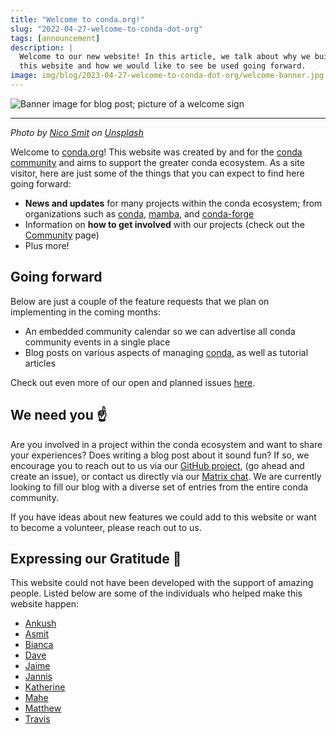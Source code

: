 ```yaml
---
title: "Welcome to conda.org!"
slug: "2022-04-27-welcome-to-conda-dot-org"
tags: [announcement]
description: |
  Welcome to our new website! In this article, we talk about why we built
  this website and how we would like to see be used going forward.
image: img/blog/2023-04-27-welcome-to-conda-dot-org/welcome-banner.jpg
---
```



<Image img={bannerImage} alt="Banner image for blog post; picture of a welcome sign" />

<hr />

<p>
    <i>
        Photo by <a href="https://unsplash.com/de/@nicosmit99">Nico Smit</a> on <a href="https://unsplash.com/de/fotos/QnkzvFCxKrA">Unsplash</a>
    </i>
</p>

[conda-github]: https://github.com/conda
[conda-project-github]: https://github.com/conda/conda
[conda-dot-org-github]: https://github.com/conda-incubator/conda-dot-org
[conda-dot-org-matrix]: https://matrix.to/#/#conda:matrix.org
[mamba-github]: https://github.com/mamba-org
[conda-forge-github]: https://github.com/conda-forge

Welcome to [conda.org](https://conda.org)! This website was created by and for the [conda community](/community)
and aims to support the greater conda ecosystem. As a site visitor, here are just some of the things
that you can expect to find here going forward:

- **News and updates** for many projects within the conda ecosystem; from organizations such as [conda][conda-github],
  [mamba][mamba-github], and [conda-forge][conda-forge-github]
- Information on **how to get involved** with our projects (check out the [Community](/community) page)
- Plus more!

## Going forward

Below are just a couple of the feature requests that we plan on implementing in the coming months:

- An embedded community calendar so we can advertise all conda community events in a single place
- Blog posts on various aspects of managing [conda][conda-project-github], as well as tutorial articles

Check out even more of our open and planned issues [here][conda-dot-org-github].

## We need you ☝️

Are you involved in a project within the conda ecosystem and want to share your experiences? Does writing a blog
post about it sound fun? If so, we encourage you to reach out to us via our [GitHub project][conda-dot-org-github],
(go ahead and create an issue), or contact us directly via our [Matrix chat][conda-dot-org-matrix]. We are currently looking to
fill our blog with a diverse set of entries from the entire conda community.

If you have ideas about new features we could add to this website or want to become a volunteer, please reach out
to us.

## Expressing our Gratitude 🙏

This website could not have been developed with the support of amazing people. Listed below are some of the individuals
who helped make this website happen:

- [Ankush](https://github.com/ankushbhardwaj408)
- [Asmit](https://github.com/asmitbm)
- [Bianca](https://github.com/beeankha)
- [Dave](https://github.com/tnabtaf)
- [Jaime](https://github.com/jaimergp)
- [Jannis](https://github.com/jezdez)
- [Katherine](https://github.com/kathatherine)
- [Mahe](https://github.com/ForgottenProgramme)
- [Matthew](https://github.com/beckermr)
- [Travis](https://github.com/travishathaway)
